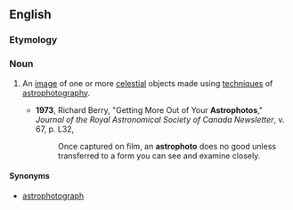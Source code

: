 ==English==

===Etymology===
{{prefix|en|astro|photo}}

===Noun===
{{en-noun}}

# {{lb|en|astronomy|photography}} An [[image]] of one or more [[celestial]] objects made using [[techniques]] of [[astrophotography]].
#* '''1973''', Richard Berry, "Getting More Out of Your '''Astrophotos'''," ''Journal of the Royal Astronomical Society of Canada Newsletter'', v. 67, p. L32,
#*: Once captured on film, an '''astrophoto''' does no good unless transferred to a form you can see and examine closely.

====Synonyms====
* [[astrophotograph]]